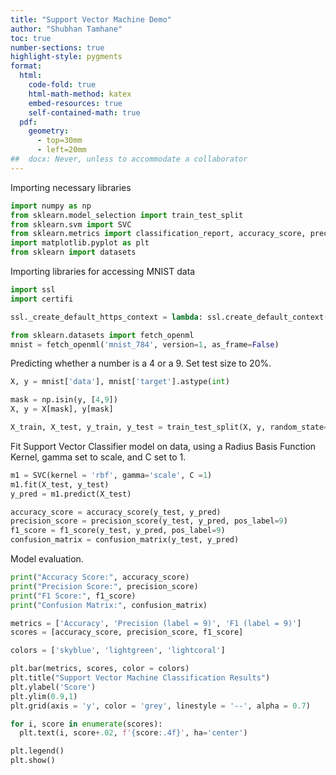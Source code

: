```yaml
---
title: "Support Vector Machine Demo"
author: "Shubhan Tamhane"
toc: true
number-sections: true
highlight-style: pygments
format: 
  html: 
    code-fold: true
    html-math-method: katex
    embed-resources: true
    self-contained-math: true	
  pdf: 
    geometry: 
      - top=30mm
      - left=20mm
##  docx: Never, unless to accommodate a collaborator
---
```

Importing necessary libraries
```python
import numpy as np
from sklearn.model_selection import train_test_split
from sklearn.svm import SVC
from sklearn.metrics import classification_report, accuracy_score, precision_score, confusion_matrix, f1_score
import matplotlib.pyplot as plt 
from sklearn import datasets 
```

Importing libraries for accessing MNIST data
```python
import ssl
import certifi

ssl._create_default_https_context = lambda: ssl.create_default_context(cafile=certifi.where())

```

```python
from sklearn.datasets import fetch_openml
mnist = fetch_openml('mnist_784', version=1, as_frame=False)
```


Predicting whether a number is a 4 or a 9. 
Set test size to 20%. 
```python
X, y = mnist['data'], mnist['target'].astype(int)

mask = np.isin(y, [4,9])
X, y = X[mask], y[mask]

X_train, X_test, y_train, y_test = train_test_split(X, y, random_state=3255, test_size=0.2)
```

Fit Support Vector Classifier model on data, using a Radius Basis Function Kernel, gamma set to scale, and C set to 1. 
```python
m1 = SVC(kernel = 'rbf', gamma='scale', C =1)
m1.fit(X_test, y_test)
y_pred = m1.predict(X_test)
```


```python
accuracy_score = accuracy_score(y_test, y_pred)
precision_score = precision_score(y_test, y_pred, pos_label=9)
f1_score = f1_score(y_test, y_pred, pos_label=9)
confusion_matrix = confusion_matrix(y_test, y_pred)
```

Model evaluation. 
```python
print("Accuracy Score:", accuracy_score)
print("Precision Score:", precision_score)
print("F1 Score:", f1_score)
print("Confusion Matrix:", confusion_matrix)
```

```python
metrics = ['Accuracy', 'Precision (label = 9)', 'F1 (label = 9)']
scores = [accuracy_score, precision_score, f1_score]

colors = ['skyblue', 'lightgreen', 'lightcoral']

plt.bar(metrics, scores, color = colors)
plt.title("Support Vector Machine Classification Results")
plt.ylabel('Score')
plt.ylim(0.9,1)
plt.grid(axis = 'y', color = 'grey', linestyle = '--', alpha = 0.7)

for i, score in enumerate(scores):
  plt.text(i, score+.02, f'{score:.4f}', ha='center')

plt.legend()
plt.show()
```


